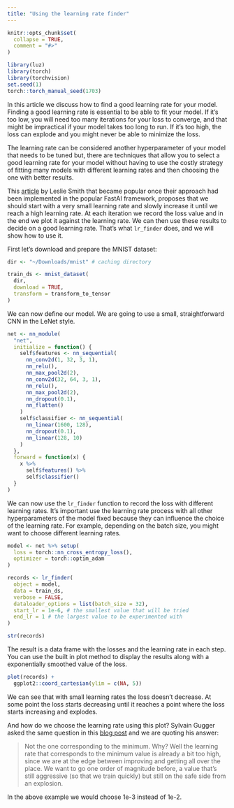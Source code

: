 ```yaml
---
title: "Using the learning rate finder"
---
```


```r
knitr::opts_chunk$set(
  collapse = TRUE,
  comment = "#>"
)
```

```r
library(luz)
library(torch)
library(torchvision)
set.seed(1)
torch::torch_manual_seed(1703)
```

In this article we discuss how to find a good learning rate for your model. 
Finding a good learning rate is essential to be able to fit your model. If it's
too low, you will need too many iterations for your loss to converge, and that 
might be impractical if your model takes too long to run. If it's too high, the
loss can explode and you might never be able to minimize the loss.

The learning rate can be considered another hyperparameter of your model that
needs to be tuned but, there are techniques that allow you to select a good
learning rate for your model without having to use the costly strategy of 
fitting many models with different learning rates and then choosing the one with 
better results. 

This [article](https://arxiv.org/abs/1506.01186) by Leslie Smith that became popular
once their approach had been implemented in the popular FastAI framework, proposes
that we should start with a very small learning rate and slowly increase it until 
we reach a high learning rate. At each iteration we record the loss value and in
the end we plot it against the learning rate. We can then use these results to decide
on a good learning rate. That's what `lr_finder` does, and we will show how to use it.

First let's download and prepare the MNIST dataset:

```r
dir <- "~/Downloads/mnist" # caching directory

train_ds <- mnist_dataset(
  dir,
  download = TRUE,
  transform = transform_to_tensor
)
```

We can now define our model. We are going to use a small, straightforward CNN in the LeNet
style.

```r
net <- nn_module(
  "net",
  initialize = function() {
    self$features <- nn_sequential(
      nn_conv2d(1, 32, 3, 1),
      nn_relu(),
      nn_max_pool2d(2),
      nn_conv2d(32, 64, 3, 1),
      nn_relu(),
      nn_max_pool2d(2),
      nn_dropout(0.1),
      nn_flatten()
    )
    self$classifier <- nn_sequential(
      nn_linear(1600, 128),
      nn_dropout(0.1),
      nn_linear(128, 10)
    )
  },
  forward = function(x) {
    x %>% 
      self$features() %>% 
      self$classifier()
  }
)
```

We can now use the `lr_finder` function to record the loss with different learning rates.
It's important use the learning rate process with all other hyperparameters of the
model fixed because they can influence the choice of the learning rate. For example,
depending on the batch size, you might want to choose different learning rates.

```r
model <- net %>% setup(
  loss = torch::nn_cross_entropy_loss(),
  optimizer = torch::optim_adam
)

records <- lr_finder(
  object = model, 
  data = train_ds, 
  verbose = FALSE,
  dataloader_options = list(batch_size = 32),
  start_lr = 1e-6, # the smallest value that will be tried
  end_lr = 1 # the largest value to be experimented with
)

str(records)
```

The result is a data frame with the losses and the learning rate in each step.
You can use the built in plot method to display the results along with a exponentially
smoothed value of the loss.

```r
plot(records) +
  ggplot2::coord_cartesian(ylim = c(NA, 5))
```
We can see that with small learning rates the loss doesn't decrease. At some point
the loss starts decreasing until it reaches a point where the loss starts increasing
and explodes.

And how do we choose the learning rate using this plot? Sylvain Gugger asked the same question
in this [blog post](https://sgugger.github.io/how-do-you-find-a-good-learning-rate.html)
and we are quoting his answer:

> Not the one corresponding to the minimum. Why? Well the learning rate that corresponds to the minimum value is already a bit too high, since we are at the edge between improving and getting all over the place. We want to go one order of magnitude before, a value that's still aggressive (so that we train quickly) but still on the safe side from an explosion. 

In the above example we would choose 1e-3 instead of 1e-2. 

